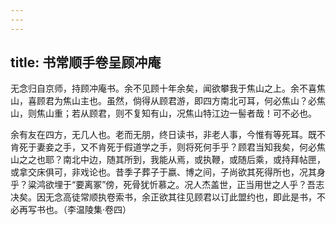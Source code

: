 ```yaml
---
---
---
```

title: 书常顺手卷呈顾冲庵
---

无念归自京师，持顾冲庵书。余不见顾十年余矣，闻欲攀我于焦山之上。余不喜焦山，喜顾君为焦山主也。虽然，倘得从顾君游，即四方南北可耳，何必焦山？必焦山，则焦山重；若从顾君，则不复知有山，况焦山特江边一髻者哉！可不必也。

余有友在四方，无几人也。老而无朋，终日读书，非老人事，今惟有等死耳。既不肯死于妻妾之手，又不肯死于假道学之手，则将死何手乎？顾君当知我矣，何必焦山之之也耶？南北中边，随其所到，我能从焉，或执鞭，或随后乘，或持拜帖匣，或拿交床俱可，非戏论也。昔季子葬子于嬴、博之间，子尚欲其死得所也，况其身乎？粱鸿欲埋于“要离冢”傍，死骨犹忻慕之。况人杰盖世，正当用世之人乎？吾志决矣。因无念高徒常顺执卷索书，余正欲其往见顾君以订此盟约也，即此是书，不必再写书也。（李温陵集·卷四）